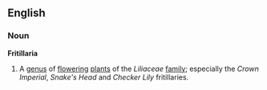 ==English==
===Noun===
'''Fritillaria'''
{{wikipedia}}
# A [[genus]] of [[flower]]ing [[plant]]s of the ''Liliaceae'' [[family]]; especially the ''Crown Imperial'', ''Snake's Head'' and ''Checker Lily'' fritillaries.